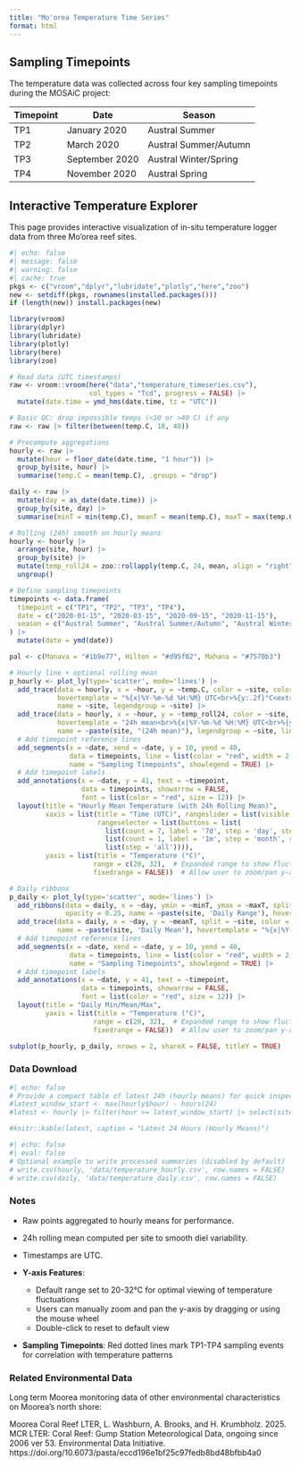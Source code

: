 ```yaml
---
title: "Mo'orea Temperature Time Series"
format: html
---
```


## Sampling Timepoints

The temperature data was collected across four key sampling timepoints during the MOSAiC project:

| Timepoint | Date | Season |
|-----------|------|---------|
| TP1 | January 2020 | Austral Summer |
| TP2 | March 2020 | Austral Summer/Autumn |
| TP3 | September 2020 | Austral Winter/Spring |
| TP4 | November 2020 | Austral Spring |

## Interactive Temperature Explorer

This page provides interactive visualization of in-situ temperature logger data from three Mo'orea reef sites.

```r
#| echo: false
#| message: false
#| warning: false
#| cache: true
pkgs <- c("vroom","dplyr","lubridate","plotly","here","zoo")
new <- setdiff(pkgs, rownames(installed.packages()))
if (length(new)) install.packages(new)

library(vroom)
library(dplyr)
library(lubridate)
library(plotly)
library(here)
library(zoo)

# Read data (UTC timestamps)
raw <- vroom::vroom(here("data","temperature_timeseries.csv"),
                    col_types = "Tcd", progress = FALSE) |>
  mutate(date.time = ymd_hms(date.time, tz = "UTC"))

# Basic QC: drop impossible temps (<10 or >40 C) if any
raw <- raw |> filter(between(temp.C, 10, 40))

# Precompute aggregations
hourly <- raw |>
  mutate(hour = floor_date(date.time, "1 hour")) |>
  group_by(site, hour) |>
  summarise(temp.C = mean(temp.C), .groups = "drop")

daily <- raw |>
  mutate(day = as_date(date.time)) |>
  group_by(site, day) |>
  summarise(minT = min(temp.C), meanT = mean(temp.C), maxT = max(temp.C), .groups = "drop")

# Rolling (24h) smooth on hourly means
hourly <- hourly |>
  arrange(site, hour) |>
  group_by(site) |>
  mutate(temp_roll24 = zoo::rollapply(temp.C, 24, mean, align = "right", fill = NA)) |>
  ungroup()

# Define sampling timepoints
timepoints <- data.frame(
  timepoint = c("TP1", "TP2", "TP3", "TP4"),
  date = c("2020-01-15", "2020-03-15", "2020-09-15", "2020-11-15"),
  season = c("Austral Summer", "Austral Summer/Autumn", "Austral Winter/Spring", "Austral Spring")
) |>
  mutate(date = ymd(date))

pal <- c(Manava = "#1b9e77", Hilton = "#d95f02", Mahana = "#7570b3")

# Hourly line + optional rolling mean
p_hourly <- plot_ly(type='scatter', mode='lines') |>
  add_trace(data = hourly, x = ~hour, y = ~temp.C, color = ~site, colors = pal,
            hovertemplate = "%{x|%Y-%m-%d %H:%M} UTC<br>%{y:.2f}°C<extra>%{legendgroup}</extra>",
            name = ~site, legendgroup = ~site) |>
  add_trace(data = hourly, x = ~hour, y = ~temp_roll24, color = ~site, colors = pal,
            hovertemplate = "24h mean<br>%{x|%Y-%m-%d %H:%M} UTC<br>%{y:.2f}°C<extra>%{legendgroup}</extra>",
            name = ~paste(site, "(24h mean)"), legendgroup = ~site, line = list(width = 2, dash = 'dash')) |>
  # Add timepoint reference lines
  add_segments(x = ~date, xend = ~date, y = 10, yend = 40, 
               data = timepoints, line = list(color = "red", width = 2, dash = "dot"),
               name = "Sampling Timepoints", showlegend = TRUE) |>
  # Add timepoint labels
  add_annotations(x = ~date, y = 41, text = ~timepoint, 
                  data = timepoints, showarrow = FALSE, 
                  font = list(color = "red", size = 12)) |>
  layout(title = "Hourly Mean Temperature (with 24h Rolling Mean)",
         xaxis = list(title = "Time (UTC)", rangeslider = list(visible = TRUE),
                      rangeselector = list(buttons = list(
                        list(count = 7, label = '7d', step = 'day', stepmode = 'backward'),
                        list(count = 1, label = '1m', step = 'month', stepmode = 'backward'),
                        list(step = 'all')))),
         yaxis = list(title = "Temperature (°C)", 
                     range = c(20, 32),  # Expanded range to show fluctuations better
                     fixedrange = FALSE))  # Allow user to zoom/pan y-axis

# Daily ribbons
p_daily <- plot_ly(type='scatter', mode='lines') |>
  add_ribbons(data = daily, x = ~day, ymin = ~minT, ymax = ~maxT, split = ~site, color = ~site, colors = pal,
              opacity = 0.25, name = ~paste(site, 'Daily Range'), hovertemplate = "%{x|%Y-%m-%d}<br>Min %{y[0]:.2f}°C<br>Max %{y[1]:.2f}°C<extra>%{legendgroup}</extra>") |>
  add_trace(data = daily, x = ~day, y = ~meanT, split = ~site, color = ~site, colors = pal,
            name = ~paste(site, 'Daily Mean'), hovertemplate = "%{x|%Y-%m-%d}<br>Mean %{y:.2f}°C<extra>%{legendgroup}</extra>") |>
  # Add timepoint reference lines
  add_segments(x = ~date, xend = ~date, y = 10, yend = 40, 
               data = timepoints, line = list(color = "red", width = 2, dash = "dot"),
               name = "Sampling Timepoints", showlegend = TRUE) |>
  # Add timepoint labels
  add_annotations(x = ~date, y = 41, text = ~timepoint, 
                  data = timepoints, showarrow = FALSE, 
                  font = list(color = "red", size = 12)) |>
  layout(title = "Daily Min/Mean/Max", 
         yaxis = list(title = "Temperature (°C)", 
                     range = c(20, 32),  # Expanded range to show fluctuations better
                     fixedrange = FALSE))  # Allow user to zoom/pan y-axis

subplot(p_hourly, p_daily, nrows = 2, shareX = FALSE, titleY = TRUE)
```

### Data Download

```r
#| echo: false
# Provide a compact table of latest 24h (hourly means) for quick inspection
#latest_window_start <- max(hourly$hour) - hours(24)
#latest <- hourly |> filter(hour >= latest_window_start) |> select(site, hour, temp.C, temp_roll24)

#knitr::kable(latest, caption = "Latest 24 Hours (Hourly Means)")
```

```r
#| echo: false
#| eval: false
# Optional example to write processed summaries (disabled by default)
# write.csv(hourly, 'data/temperature_hourly.csv', row.names = FALSE)
# write.csv(daily, 'data/temperature_daily.csv', row.names = FALSE)
```

### Notes
- Raw points aggregated to hourly means for performance.
- 24h rolling mean computed per site to smooth diel variability.
- Timestamps are UTC.

- **Y-axis Features**: 
  - Default range set to 20-32°C for optimal viewing of temperature fluctuations
  - Users can manually zoom and pan the y-axis by dragging or using the mouse wheel
  - Double-click to reset to default view
- **Sampling Timepoints**: Red dotted lines mark TP1-TP4 sampling events for correlation with temperature patterns


### Related Environmental Data

Long term Moorea monitoring data of other environmental characteristics on Moorea's north shore:

Moorea Coral Reef LTER, L. Washburn, A. Brooks, and H. Krumbholz. 2025. MCR LTER: Coral Reef: Gump Station Meteorological Data, ongoing since 2006 ver 53. Environmental Data Initiative. https://doi.org/10.6073/pasta/eccd196e1bf25c97fedb8bd48bfbb4a0

